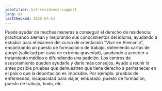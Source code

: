 ```yaml
---
identifier: kit-residence-support
lang: es
lastChecked: 2025-04-13
---
```


Puede ayudar de muchas maneras a conseguir el derecho de residencia: 
practicando alemán y mejorando sus conocimientos del idioma, ayudando a estudiar para el examen del curso de orientación "Vivir en Alemania", encontrando un puesto de formación o de trabajo, 
obteniendo cartas de apoyo (solicitud por caso de extrema gravedad), ayudando a acceder a tratamiento médico o difundiendo una petición. 
Los centros de asesoramiento pueden ayudarle y darle más consejos. 
Ayude a reunir lo antes posible pruebas que demuestren que tiene derecho a permanecer en el país o que la deportación es imposible. 
Por ejemplo: pruebas de enfermedad, incapacidad para viajar, embarazo, puesto de formación, puesto de trabajo, boda, etc.

